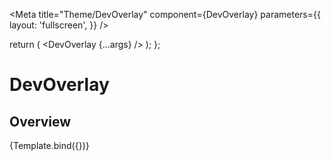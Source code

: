 

<Meta
  title="Theme/DevOverlay"
  component={DevOverlay}
  parameters={{
    layout: 'fullscreen',
  }}
/>

  return (
    <Box min-height="100vh" height="100vh">
      <DevOverlay {...args} />
    </Box>
  );
};

# DevOverlay

## Overview

<Canvas>
  <Story
    name="Overview"
    args={{
      variables: [
        {
          name: 'version',
          value: 'v1-storybook-demo',
        },
        {
          name: 'env',
          value: 'storybook',
        },
      ],
    }}
  >
    {Template.bind({})}
  </Story>
</Canvas>
